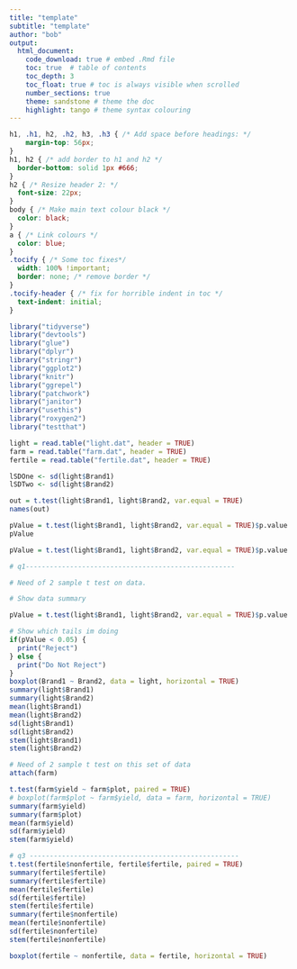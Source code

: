 ```yaml
---
title: "template"
subtitle: "template"
author: "bob"
output:
  html_document:
    code_download: true # embed .Rmd file
    toc: true  # table of contents
    toc_depth: 3
    toc_float: true # toc is always visible when scrolled
    number_sections: true 
    theme: sandstone # theme the doc
    highlight: tango # theme syntax colouring
---
```


```css
h1, .h1, h2, .h2, h3, .h3 { /* Add space before headings: */
    margin-top: 56px;
}
h1, h2 { /* add border to h1 and h2 */
  border-bottom: solid 1px #666;
}
h2 { /* Resize header 2: */
  font-size: 22px;
}
body { /* Make main text colour black */
  color: black;
}
a { /* Link colours */
  color: blue;
}
.tocify { /* Some toc fixes*/
  width: 100% !important;
  border: none; /* remove border */
}
.tocify-header { /* fix for horrible indent in toc */
  text-indent: initial;
}

```


```r
library("tidyverse")
library("devtools")
library("glue")
library("dplyr")
library("stringr")
library("ggplot2")
library("knitr")
library("ggrepel")
library("patchwork")
library("janitor")
library("usethis")
library("roxygen2")
library("testthat")

```

```r

light = read.table("light.dat", header = TRUE)
farm = read.table("farm.dat", header = TRUE)
fertile = read.table("fertile.dat", header = TRUE)
```

```r

lSDOne <- sd(light$Brand1)
lSDTwo <- sd(light$Brand2)

out = t.test(light$Brand1, light$Brand2, var.equal = TRUE)
names(out)

pValue = t.test(light$Brand1, light$Brand2, var.equal = TRUE)$p.value
pValue

pValue = t.test(light$Brand1, light$Brand2, var.equal = TRUE)$p.value

```

```r


# q1----------------------------------------------------

# Need of 2 sample t test on data.

# Show data summary

pValue = t.test(light$Brand1, light$Brand2, var.equal = TRUE)$p.value

# Show which tails im doing
if(pValue < 0.05) {
  print("Reject")
} else {
  print("Do Not Reject")
}
boxplot(Brand1 ~ Brand2, data = light, horizontal = TRUE)
summary(light$Brand1)
summary(light$Brand2)
mean(light$Brand1)
mean(light$Brand2)
sd(light$Brand1)
sd(light$Brand2)
stem(light$Brand1)
stem(light$Brand2)

```

```r
# Need of 2 sample t test on this set of data
attach(farm)

t.test(farm$yield ~ farm$plot, paired = TRUE)
# boxplot(farm$plot ~ farm$yield, data = farm, horizontal = TRUE)
summary(farm$yield)
summary(farm$plot)
mean(farm$yield)
sd(farm$yield)
stem(farm$yield)
```

```r

# q3 ----------------------------------------------------
t.test(fertile$nonfertile, fertile$fertile, paired = TRUE)
summary(fertile$fertile)
summary(fertile$fertile)
mean(fertile$fertile)
sd(fertile$fertile)
stem(fertile$fertile)
summary(fertile$nonfertile)
mean(fertile$nonfertile)
sd(fertile$nonfertile)
stem(fertile$nonfertile)

boxplot(fertile ~ nonfertile, data = fertile, horizontal = TRUE)

```








